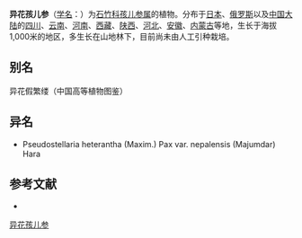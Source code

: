 {{Speciesbox
| name = 异花孩儿参
| status = 
| status_system = 
| image = 
| genus = Pseudostellaria
| species = heterantha
| authority = (Maxim.) Pax
}}

'''异花孩儿参'''（[[学名|学名]]：{{lang|la|''Pseudostellaria heterantha''}}）为[[石竹科|石竹科]][[孩儿参属|孩儿参属]]的植物。分布于[[日本|日本]]、[[俄罗斯|俄罗斯]]以及[[中国大陆|中国大陆]]的[[四川|四川]]、[[云南|云南]]、[[河南|河南]]、[[西藏|西藏]]、[[陕西|陕西]]、[[河北|河北]]、[[安徽|安徽]]、[[内蒙古|内蒙古]]等地，生长于海拔1,000米的地区，多生长在山地林下，目前尚未由人工引种栽培。

== 别名 ==
异花假繁缕（中国高等植物图鉴）

== 异名 ==
* Pseudostellaria heterantha (Maxim.) Pax var. nepalensis (Majumdar) Hara

== 参考文献 ==
<div class="references-small">
* {{cite web| url =http://www.bioinfo.cn/db05/KmzwSpecies.php?action=view&id=2755| title =异花孩儿参| work =《中国高等植物数据库全库》| publisher =中国科学院微生物研究所| author =昆明植物研究所| accessdate =2009-02-23| deadurl =yes| archiveurl =https://web.archive.org/web/20160305004451/http://www.bioinfo.cn/db05/KmzwSpecies.php?action=view&id=2755| archivedate =2016-03-05}}
</div>
{{Taxonbar|from=Q11066134}}

[[Category:孩儿参属|异花孩儿参]]


{{植物小作品}}